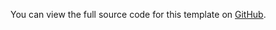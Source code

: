 You can view the full source code for this template on [GitHub](https://github.com/steelthreads/agds-next/blob/main/example-site/pages/form-sign-in.tsx).
